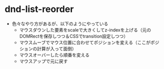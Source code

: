 # dnd-list-reorder

- 色々なやり方があるが、以下のようにやっている
  - マウスダウンした要素をscaleで大きくしてz-indexを上げる（元のDOMRectを保存しつつ＆CSSでtransition設定しつつ）
  - マウスムーブでマウス位置に合わせてポジションを変える（ここがポジションの計算が入って面倒）
  - マウスオーバーしたら順番を変える
  - マウスアップで元に戻す
